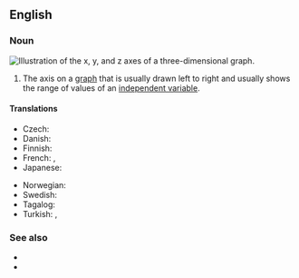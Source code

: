 ==English==

===Noun===
[[Image:Coord planes color.svg|thumb|right|Illustration of the ''x'', ''y'', and ''z'' axes of a three-dimensional graph.]]
{{en-noun|x-axes}}

# {{lb|en|algebraic geometry}} The axis on a [[graph]] that is usually drawn left to right and usually shows the range of values of an [[independent variable]].

====Translations====
{{trans-top|axis drawn from left to right}}
* Czech: {{t|cs|osa x|f}}
* Danish: {{t|da|x-akse|c}}
* Finnish: {{t+|fi|x-akseli}}
* French: {{t|fr|axe des abscisses|m}}, {{t+|fr|axe des x|m}}
* Japanese: {{t|ja|X軸|tr=ekkusu-jiku}}
{{trans-mid}}
* Norwegian: {{t|no|x-akse|m}}
* Swedish: {{t+|sv|x-axel|c}}
* Tagalog: {{t|tl|taluhog-x}}
* Turkish: {{t|tr|x ekseni}}, {{t|tr|x-ekseni}}
{{trans-bottom}}

===See also===
* {{l|en|y-axis}}
* {{l|en|z-axis}}